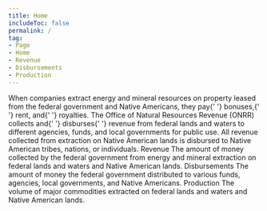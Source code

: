```yaml
---
title: Home 
includeToc: false
permalink: /
tag:
- Page
- Home
- Revenue
- Disbursements
- Production
---
```


<Container maxWidth="lg">
  <Grid container spacing={0}>
    <Grid item xs={12} md={7}>
      <Box 
        component="p" 
        pt={3} 
        pb={6}
        pr={3}
        style={{ 
          fontWeight: 'normal', 
          fontSize: '1.4rem', 
          lineHeight: '2.25rem' }}>
        When companies extract energy and mineral resources on property
        leased from the federal government and Native Americans, they pay{' '}
      <GlossaryTerm>bonuses</GlossaryTerm>,{' '}
      <GlossaryTerm>rent</GlossaryTerm>, and{' '}
      <GlossaryTerm>royalties</GlossaryTerm>. The
        Office of Natural Resources Revenue (ONRR) collects and{' '}
      <GlossaryTerm>disburses</GlossaryTerm>{' '}
        revenue from federal lands and waters to different agencies,
        funds, and local governments for public use. All revenue collected
        from extraction on Native American lands is disbursed to Native
        American tribes, nations, or individuals.
      </Box>
    </Grid>
    <Grid item xs={12} md={5}>
      <Hidden mdDown>
      <Box bgcolor="info.light" mt={3} mb={3} px={5,5} borderRadius={10}>
        <WhatsNew />
      </Box>
      </Hidden>
    </Grid>
  </Grid>
</Container>
<Container maxWidth="lg">
  <Box mb={2}>
    <Grid container spacing={0}>
      <Grid item xs={12} md={12}>
        <Tabtastic selected={props.location.search}>
          <TabtasticTab label="Revenue">
            <Grid container m={0} spacing={4}>
              <Grid item xs={12} sm={6}>
                <Typography variant="h2">
                  Revenue
                </Typography>
              </Grid>
              <Grid item xs={12} sm={6}>
                <Box pt={3.5}>
                  <LocationLink
                    linkTitle="Revenue by location"
                    linkUrl="/explore?dataType=Revenue"
                      />
                </Box>
              </Grid>
              <Grid item sm={12}>
                <Box component="p" pr={{ md: '35%' }}>
                  The amount of money collected by the federal government from energy and mineral extraction on federal lands and waters and Native American lands.
                </Box>
              </Grid>
              <Grid item xs={12} md={8}>
                <TotalRevenue />
              </Grid>
              <Grid item xs={12} md={4}>
                <RevenueTrends />
              </Grid>
              <Grid item xs={12}>
                <ExploreRevenue />
              </Grid>
            </Grid>
          </TabtasticTab>
          <TabtasticTab label="Disbursements">
            <Grid container spacing={4}>
              <Grid item xs={12} sm={6}>
                <Typography variant="h2">
                  Disbursements
                </Typography>
              </Grid>
              <Grid item xs={12} sm={6}>
                <Box pt={3.5}>
                  <LocationLink
                    linkTitle="Disbursements by location"
                    linkUrl="/explore?dataType=Disbursements" />
                </Box>
              </Grid>
              <Grid item sm={12}>
                <Box component="p" pr={{ md: '35%' }}>
                  The amount of money the federal government distributed to various funds, agencies, local governments, and Native Americans.
                </Box>
              </Grid>
              <Grid item xs={12} md={8}>
                <TotalDisbursements />
              </Grid>
              <Grid item xs={12} md={4}>
                <DisbursementTrends />
              </Grid>
              <Grid item xs={12}>
                <ExploreDisbursements />
              </Grid>
            </Grid>
          </TabtasticTab>
          <TabtasticTab label="Production">
            <Grid container spacing={4}>
              <Grid item xs={12} sm={6}>
                <Typography variant="h2">
                  Production
                </Typography>
              </Grid>
              <Grid item xs={12} sm={6}>
                <Box pt={3.5}>
                  <LocationLink
                    linkTitle="Production by location"
                    linkUrl="/explore?dataType=Production" />
                </Box>
              </Grid>
              <Grid item sm={12}>
                <Box component="p" pr={{ md: '35%' }}>
                  The volume of major commodities extracted on federal lands and waters and Native American lands.
                </Box>
              </Grid>
              <Grid item xs={12}>
                <TotalProduction />
              </Grid>
              <Grid item xs={12}>
                <ExploreProduction />
              </Grid>
            </Grid>
          </TabtasticTab>
        </Tabtastic>
      </Grid>
    </Grid>
  </Box>
</Container>
<Hidden mdUp>
  <Container maxWidth={false} component="section" style={{ backgroundColor: '#f0f6fa' }}>
    <Container maxWidth="lg">
      <WhatsNew />
    </Container>
  </Container>
</Hidden>